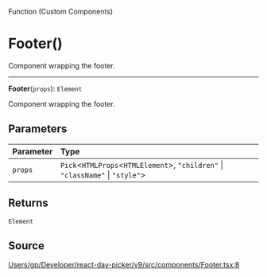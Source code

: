 <SectionTitle>Function (Custom Components)</SectionTitle>

# Footer()

<Description>
Component wrapping the footer.
</Description>

---

<a id="undefined" name="undefined"></a>

<SignatureMemberIdentifier>**Footer**(`props`): `Element`</SignatureMemberIdentifier>

Component wrapping the footer.

## Parameters

| Parameter | Type |
| :------ | :------ |
| `props` | `Pick`\<`HTMLProps`\<`HTMLElement`\>, `"children"` \| `"className"` \| `"style"`\> |

## Returns

`Element`

## Source

[Users/gp/Developer/react-day-picker/v9/src/components/Footer.tsx:8](https://github.com/gpbl/react-day-picker/blob/b97c86295/src/components/Footer.tsx#L8)

